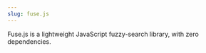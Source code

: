 ```yaml
---
slug: fuse.js
---
```


<Link
  href="https://www.fusejs.io/"
  isExternal={true}
>Fuse.js</Link>
is a lightweight JavaScript
<Link
  href="https://en.wikipedia.org/wiki/Approximate_string_matching"
  isExternal={true}
>fuzzy-search</Link>
library, with zero dependencies.
